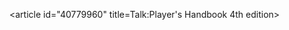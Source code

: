 <article id="40779960" title=Talk:Player's Handbook 4th edition>
	<talkpage id="40779960" title="Talk:Player's Handbook 4th edition">
{{D&amp;D|class=redirect}}
	</talkpage>
</article>
